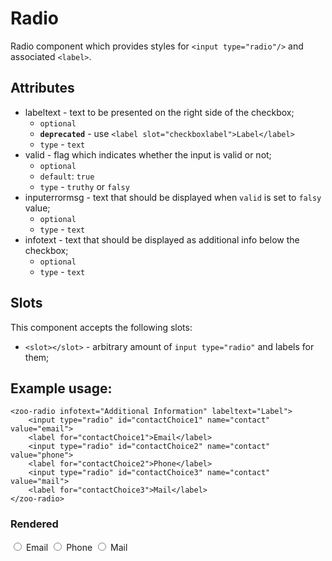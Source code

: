 
<Meta title="Docs/Radio"/>

# Radio

Radio component which provides styles for `<input type="radio"/>` and associated `<label>`.

## Attributes
- labeltext - text to be presented on the right side of the checkbox;
  - `optional`
  - **`deprecated`** - use `<label slot="checkboxlabel">Label</label>`
  - `type` - `text`
- valid - flag which indicates whether the input is valid or not;
  - `optional`
  - `default`: `true`
  - `type` - `truthy` or `falsy`
- inputerrormsg - text that should be displayed when `valid` is set to `falsy` value;
  - `optional`
  - `type` - `text`
- infotext - text that should be displayed as additional info below the checkbox;
  - `optional`
  - `type` - `text`

## Slots
This component accepts the following slots:
- `<slot></slot>` - arbitrary amount of `input type="radio"` and labels for them;

## Example usage:
```
<zoo-radio infotext="Additional Information" labeltext="Label">
	<input type="radio" id="contactChoice1" name="contact" value="email">
	<label for="contactChoice1">Email</label>
	<input type="radio" id="contactChoice2" name="contact" value="phone">
	<label for="contactChoice2">Phone</label>
	<input type="radio" id="contactChoice3" name="contact" value="mail">
	<label for="contactChoice3">Mail</label>
</zoo-radio>
```
### Rendered
<zoo-radio infotext="Additional Information" labeltext="Label">
	<input type="radio" id="contactChoice1" name="contact" value="email"/>
	<label for="contactChoice1">Email</label>
	<input type="radio" id="contactChoice2" name="contact" value="phone"/>
	<label for="contactChoice2">Phone</label>
	<input type="radio" id="contactChoice3" name="contact" value="mail"/>
	<label for="contactChoice3">Mail</label>
</zoo-radio>
